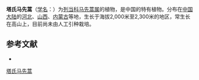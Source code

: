 {{Speciesbox
| name = 塔氏马先蒿
| status = 
| status_system = 
| image =
| genus = Pedicularis
| species = tatarinowii
| authority = Maxim.
}}

'''塔氏马先蒿'''（[[学名|学名]]：{{lang|la|''Pedicularis tatarinowii''}}）为[[列当科|列当科]][[马先蒿属|马先蒿属]]的植物，是中国的特有植物。分布在[[中国大陆|中国大陆]]的[[河北|河北]]、[[山西|山西]]、[[内蒙古|内蒙古]]等地，生长于海拔2,000米至2,300米的地区，常生长在高山上，目前尚未由人工引种栽培。

== 参考文献 ==
<div class="references-small">
* {{cite web| url =http://www.bioinfo.cn/db05/KmzwSpecies.php?action=view&id=21490| title =塔氏马先蒿| work =《中国高等植物数据库全库》| publisher =中国科学院微生物研究所| author =昆明植物研究所| accessdate =2009-02-25| deadurl =yes| archiveurl =https://web.archive.org/web/20160305094010/http://www.bioinfo.cn/db05/KmzwSpecies.php?action=view&id=21490| archivedate =2016-03-05}}
</div>
{{Taxonbar|from=Q15231208}}

[[Category:马先蒿属|塔氏马先蒿]]


{{植物小作品}}
